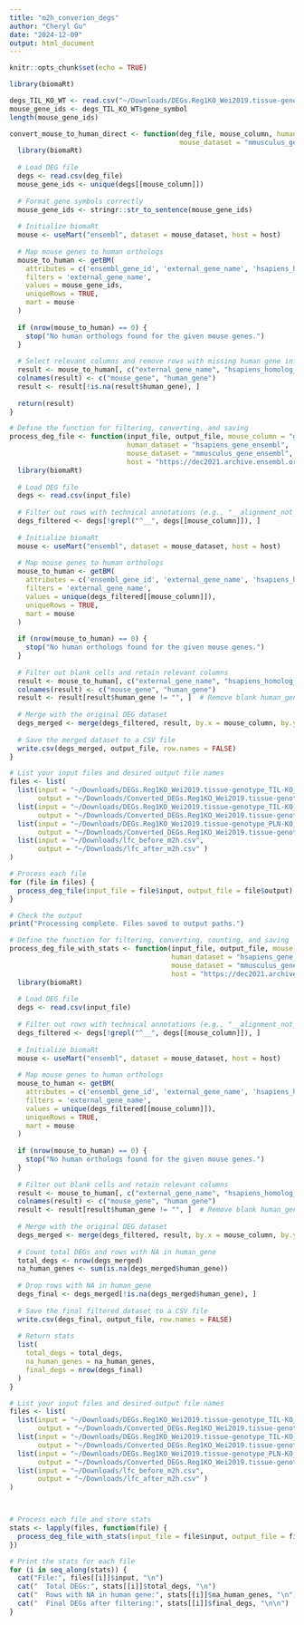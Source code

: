 ```yaml
---
title: "m2h_converion_degs"
author: "Cheryl Gu"
date: "2024-12-09"
output: html_document
---
```


```r
knitr::opts_chunk$set(echo = TRUE)
```

```r
library(biomaRt)
```

```r
degs_TIL_KO_WT <- read.csv("~/Downloads/DEGs.Reg1KO_Wei2019.tissue-genotype_TIL-KO_TIL-WT.csv")
mouse_gene_ids <- degs_TIL_KO_WT$gene_symbol
length(mouse_gene_ids)
```

```r
convert_mouse_to_human_direct <- function(deg_file, mouse_column, human_dataset = "hsapiens_gene_ensembl", 
                                          mouse_dataset = "mmusculus_gene_ensembl", host = "https://dec2021.archive.ensembl.org/") {
  library(biomaRt)
  
  # Load DEG file
  degs <- read.csv(deg_file)
  mouse_gene_ids <- unique(degs[[mouse_column]])
  
  # Format gene symbols correctly
  mouse_gene_ids <- stringr::str_to_sentence(mouse_gene_ids)
  
  # Initialize biomaRt
  mouse <- useMart("ensembl", dataset = mouse_dataset, host = host)
  
  # Map mouse genes to human orthologs
  mouse_to_human <- getBM(
    attributes = c('ensembl_gene_id', 'external_gene_name', 'hsapiens_homolog_ensembl_gene', 'hsapiens_homolog_associated_gene_name'),
    filters = 'external_gene_name',
    values = mouse_gene_ids,
    uniqueRows = TRUE,
    mart = mouse
  )
  
  if (nrow(mouse_to_human) == 0) {
    stop("No human orthologs found for the given mouse genes.")
  }
  
  # Select relevant columns and remove rows with missing human gene information
  result <- mouse_to_human[, c("external_gene_name", "hsapiens_homolog_associated_gene_name")]
  colnames(result) <- c("mouse_gene", "human_gene")
  result <- result[!is.na(result$human_gene), ]
  
  return(result)
}

```

```r
# Define the function for filtering, converting, and saving
process_deg_file <- function(input_file, output_file, mouse_column = "gene_symbol", 
                             human_dataset = "hsapiens_gene_ensembl", 
                             mouse_dataset = "mmusculus_gene_ensembl", 
                             host = "https://dec2021.archive.ensembl.org/") {
  library(biomaRt)
  
  # Load DEG file
  degs <- read.csv(input_file)
  
  # Filter out rows with technical annotations (e.g., "__alignment_not_unique")
  degs_filtered <- degs[!grepl("^__", degs[[mouse_column]]), ]
  
  # Initialize biomaRt
  mouse <- useMart("ensembl", dataset = mouse_dataset, host = host)
  
  # Map mouse genes to human orthologs
  mouse_to_human <- getBM(
    attributes = c('ensembl_gene_id', 'external_gene_name', 'hsapiens_homolog_ensembl_gene', 'hsapiens_homolog_associated_gene_name'),
    filters = 'external_gene_name',
    values = unique(degs_filtered[[mouse_column]]),
    uniqueRows = TRUE,
    mart = mouse
  )
  
  if (nrow(mouse_to_human) == 0) {
    stop("No human orthologs found for the given mouse genes.")
  }
  
  # Filter out blank cells and retain relevant columns
  result <- mouse_to_human[, c("external_gene_name", "hsapiens_homolog_associated_gene_name")]
  colnames(result) <- c("mouse_gene", "human_gene")
  result <- result[result$human_gene != "", ]  # Remove blank human_gene rows
  
  # Merge with the original DEG dataset
  degs_merged <- merge(degs_filtered, result, by.x = mouse_column, by.y = "mouse_gene", all.x = TRUE)
  
  # Save the merged dataset to a CSV file
  write.csv(degs_merged, output_file, row.names = FALSE)
}

# List your input files and desired output file names
files <- list(
  list(input = "~/Downloads/DEGs.Reg1KO_Wei2019.tissue-genotype_TIL-KO_TIL-WT.csv", 
       output = "~/Downloads/Converted_DEGs.Reg1KO_Wei2019.tissue-genotype_TIL-KO_TIL-WT.csv"),
  list(input = "~/Downloads/DEGs.Reg1KO_Wei2019.tissue-genotype_TIL-KO_PLN-KO.csv", 
       output = "~/Downloads/Converted_DEGs.Reg1KO_Wei2019.tissue-genotype_TIL-KO_PLN-KO.csv"),
  list(input = "~/Downloads/DEGs.Reg1KO_Wei2019.tissue-genotype_PLN-KO_PLN-WT.csv", 
       output = "~/Downloads/Converted_DEGs.Reg1KO_Wei2019.tissue-genotype_PLN-KO_PLN-WT.csv"),
  list(input = "~/Downloads/lfc_before_m2h.csv", 
       output = "~/Downloads/lfc_after_m2h.csv" )
)

# Process each file
for (file in files) {
  process_deg_file(input_file = file$input, output_file = file$output)
}

# Check the output
print("Processing complete. Files saved to output paths.")

```
```r
# Define the function for filtering, converting, counting, and saving
process_deg_file_with_stats <- function(input_file, output_file, mouse_column = "gene_symbol", 
                                        human_dataset = "hsapiens_gene_ensembl", 
                                        mouse_dataset = "mmusculus_gene_ensembl", 
                                        host = "https://dec2021.archive.ensembl.org/") {
  library(biomaRt)
  
  # Load DEG file
  degs <- read.csv(input_file)
  
  # Filter out rows with technical annotations (e.g., "__alignment_not_unique")
  degs_filtered <- degs[!grepl("^__", degs[[mouse_column]]), ]
  
  # Initialize biomaRt
  mouse <- useMart("ensembl", dataset = mouse_dataset, host = host)
  
  # Map mouse genes to human orthologs
  mouse_to_human <- getBM(
    attributes = c('ensembl_gene_id', 'external_gene_name', 'hsapiens_homolog_ensembl_gene', 'hsapiens_homolog_associated_gene_name'),
    filters = 'external_gene_name',
    values = unique(degs_filtered[[mouse_column]]),
    uniqueRows = TRUE,
    mart = mouse
  )
  
  if (nrow(mouse_to_human) == 0) {
    stop("No human orthologs found for the given mouse genes.")
  }
  
  # Filter out blank cells and retain relevant columns
  result <- mouse_to_human[, c("external_gene_name", "hsapiens_homolog_associated_gene_name")]
  colnames(result) <- c("mouse_gene", "human_gene")
  result <- result[result$human_gene != "", ]  # Remove blank human_gene rows
  
  # Merge with the original DEG dataset
  degs_merged <- merge(degs_filtered, result, by.x = mouse_column, by.y = "mouse_gene", all.x = TRUE)
  
  # Count total DEGs and rows with NA in human_gene
  total_degs <- nrow(degs_merged)
  na_human_genes <- sum(is.na(degs_merged$human_gene))
  
  # Drop rows with NA in human_gene
  degs_final <- degs_merged[!is.na(degs_merged$human_gene), ]
  
  # Save the final filtered dataset to a CSV file
  write.csv(degs_final, output_file, row.names = FALSE)
  
  # Return stats
  list(
    total_degs = total_degs,
    na_human_genes = na_human_genes,
    final_degs = nrow(degs_final)
  )
}

# List your input files and desired output file names
files <- list(
  list(input = "~/Downloads/DEGs.Reg1KO_Wei2019.tissue-genotype_TIL-KO_TIL-WT.csv", 
       output = "~/Downloads/Converted_DEGs.Reg1KO_Wei2019.tissue-genotype_TIL-KO_TIL-WT.csv"),
  list(input = "~/Downloads/DEGs.Reg1KO_Wei2019.tissue-genotype_TIL-KO_PLN-KO.csv", 
       output = "~/Downloads/Converted_DEGs.Reg1KO_Wei2019.tissue-genotype_TIL-KO_PLN-KO.csv"),
  list(input = "~/Downloads/DEGs.Reg1KO_Wei2019.tissue-genotype_PLN-KO_PLN-WT.csv", 
       output = "~/Downloads/Converted_DEGs.Reg1KO_Wei2019.tissue-genotype_PLN-KO_PLN-WT.csv"),
  list(input = "~/Downloads/lfc_before_m2h.csv", 
       output = "~/Downloads/lfc_after_m2h.csv" )
)



# Process each file and store stats
stats <- lapply(files, function(file) {
  process_deg_file_with_stats(input_file = file$input, output_file = file$output)
})

# Print the stats for each file
for (i in seq_along(stats)) {
  cat("File:", files[[i]]$input, "\n")
  cat("  Total DEGs:", stats[[i]]$total_degs, "\n")
  cat("  Rows with NA in human gene:", stats[[i]]$na_human_genes, "\n")
  cat("  Final DEGs after filtering:", stats[[i]]$final_degs, "\n\n")
}

```



